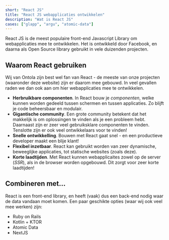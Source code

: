 ```yaml
---
short: "React JS"
title: "React JS webapplicaties ontwikkelen"
description: "Wat is React JS"
cases: ["glapp", "argu", "atomic-data"]
---
```


React JS is de meest populaire front-end Javascript Library om webapplicaties mee te ontwikkelen.
Het is ontwikkeld door Facebook, en daarna als Open Source library gebruikt in vele duizenden projecten.

## Waarom React gebruiken

Wij van Ontola zijn best wel fan van React - de meeste van onze projecten (waaronder deze website) zijn er daarom mee gebouwd.
In veel gevallen raden we dan ook aan om hier webapplicaties mee te ontwikkelen.

- **Herbruikbare componenten**. In React bouw je _componenten_, welke kunnen worden gedeeld tussen schermen en tussen applicaties. Zo blijft je code beheersbaar en modulair.
- **Gigantische community**. Een grote community betekent dat het makkelijk is om oplossingen te vinden als je een probleem hebt. Daarnaast zijn er zeer veel gebruiksklare componenten te vinden. Tenslotte zijn er ook veel ontwikkelaars voor te vinden!
- **Snelle ontwikkelling**. Bouwen met React gaat snel - en een productieve developer maakt een blije klant!
- **Flexibel inzetbaar**. React kan gebruikt worden van zeer dynamische, beweeglijke applicaties, tot statische websites (zoals deze).
- **Korte laadtijden**. Met React kunnen webapplicaites zowel op de server (_SSR_), als in de browser worden opgebouwd. Dit zorgt voor zeer korte laadtijden!

## Combineren met...

React is een front-end library, en heeft (vaak) dus een back-end nodig waar de data vandaan moet komen.
Een paar geschikte opties (waar wij ook veel mee werken) zijn:

- Ruby on Rails
- Kotlin + KTOR
- Atomic Data
- NextJS
